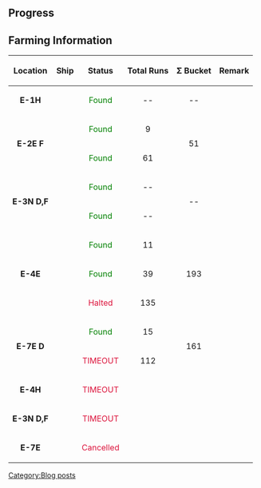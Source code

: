 ==Progress==
{{MedalReport-7
|e1 = Hard
|e2 = Normal
|e3 = Normal
|e4 = Hard
|e5 = Hard
|e6 = Easy
|e7 = Easy
}}

==Farming Information==
{| id="farming-run-table" class="wikitable"
|-
! style="text-align: center;" |'''Location'''
! style="text-align: center;" |'''Ship'''
! style="text-align: center;" |'''Status'''
! style="text-align: center;" |'''Total Runs'''
! style="text-align: center;" |'''Σ Bucket'''
! style="text-align: center;" |'''Remark'''
|-
| style="text-align: center;" rowspan="1"| '''E-1H'''
| style="text-align: center;" rowspan="1"| {{ShipBattleCardKai|Taigei}}
| style="text-align: center;" rowspan="1"| <span style="color:green;">Found</span>
| style="text-align: center;" rowspan="1"| --
| style="text-align: center;" rowspan="1"| --
| style="text-align: center;" rowspan="1"|
|-
| style="text-align: center;" rowspan="2"| '''E-2E F'''
| style="text-align: center;" rowspan="1"| {{ShipBattleCardKai|Teruzuki}}
| style="text-align: center;" rowspan="1"| <span style="color:green;">Found</span>
| style="text-align: center;" rowspan="1"| 9
| style="text-align: center;" rowspan="2"| 51
| style="text-align: center;" rowspan="2"|
|-
| style="text-align: center;" rowspan="1"| {{ShipBattleCardKai|Arashi}}
| style="text-align: center;" rowspan="1"| <span style="color:green;">Found</span>
| style="text-align: center;" rowspan="1"| 61
|-
| style="text-align: center;" rowspan="2"| '''E-3N D,F'''
| style="text-align: center;" rowspan="1"| {{ShipBattleCardKai|U-511}}
| style="text-align: center;" rowspan="1"| <span style="color:green;">Found</span>
| style="text-align: center;" rowspan="1"| --
| style="text-align: center;" rowspan="2"| --
| style="text-align: center;" rowspan="2"|
|-
| style="text-align: center;" rowspan="1"| {{ShipBattleCardKai|I-401}}
| style="text-align: center;" rowspan="1"| <span style="color:green;">Found</span>
| style="text-align: center;" rowspan="1"| --
|-
| style="text-align: center;" rowspan="3"| '''E-4E'''
| style="text-align: center;" rowspan="1"| {{ShipBattleCardKai|Takanami}}
| style="text-align: center;" rowspan="1"| <span style="color:green;">Found</span>
| style="text-align: center;" rowspan="1"| 11
| style="text-align: center;" rowspan="3"| 193
| style="text-align: center;" rowspan="2"|
|-
| style="text-align: center;" rowspan="1"| {{ShipBattleCardKai|Tokitsukaze}}
| style="text-align: center;" rowspan="1"| <span style="color:green;">Found</span>
| style="text-align: center;" rowspan="1"| 39
|-
| style="text-align: center;" rowspan="1"| {{ShipBattleCardKai|Unryuu}}
| style="text-align: center;" rowspan="1"| <span style="color:crimson;">Halted</span>
| style="text-align: center;" rowspan="1"| 135
| style="text-align: center;" rowspan="1"|
|-
| style="text-align: center;" rowspan="2"| '''E-7E D'''
| style="text-align: center;" rowspan="1"| {{ShipBattleCardKai|Oyashio}}
| style="text-align: center;" rowspan="1"| <span style="color:green;">Found</span>
| style="text-align: center;" rowspan="1"| 15
| style="text-align: center;" rowspan="2"| 161
| style="text-align: center;" rowspan="1"|
|-
| style="text-align: center;" rowspan="1"| {{ShipBattleCardKai|Akitsushima}}
| style="text-align: center;" rowspan="1"| <span style="color:crimson;">TIMEOUT</span>
| style="text-align: center;" rowspan="1"| 112
| style="text-align: center;" rowspan="1"|
|-
| style="text-align: center;" rowspan="1"| '''E-4H'''
| style="text-align: center;" rowspan="1"| {{ShipBattleCardKai|Unryuu}}
| style="text-align: center;" rowspan="1"| <span style="color:crimson;">TIMEOUT</span>
| style="text-align: center;" rowspan="1"|
| style="text-align: center;" rowspan="1"|
| style="text-align: center;" rowspan="1"|
|-
| style="text-align: center;" rowspan="1"| '''E-3N D,F'''
| style="text-align: center;" rowspan="1"| {{ShipBattleCardKai|U-511}}
| style="text-align: center;" rowspan="1"| <span style="color:crimson;">TIMEOUT</span>
| style="text-align: center;" rowspan="1"|
| style="text-align: center;" rowspan="1"|
| style="text-align: center;" rowspan="1"|
|-
| style="text-align: center;" rowspan="1"| '''E-7E'''
| style="text-align: center;" rowspan="1"| {{ShipBattleCardKai|Harukaze}}
| style="text-align: center;" rowspan="1"| <span style="color:crimson;">Cancelled</span>
| style="text-align: center;" rowspan="1"|
| style="text-align: center;" rowspan="1"|
| style="text-align: center;" rowspan="1"|
|}
[[Category:Blog posts]]